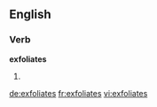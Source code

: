 ==English==

===Verb===
'''exfoliates'''

# {{third-person singular of|[[exfoliate]]}}

[[de:exfoliates]]
[[fr:exfoliates]]
[[vi:exfoliates]]